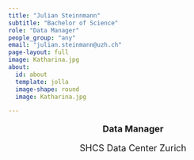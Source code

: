 ```yaml
---
title: "Julian Steinnmann"
subtitle: "Bachelor of Science"
role: "Data Manager"
people_group: "any"
email: "julian.steinmann@uzh.ch"
page-layout: full
image: Katharina.jpg 
about: 
  id: about
  template: jolla
  image-shape: round
  image: Katharina.jpg

---
```


<div style="text-align: center;">
  <p style="font-size: 18px; font-weight: bold;">Data Manager</p>
  <p style="font-size: 18px;">SHCS Data Center Zurich</p>
</div>


